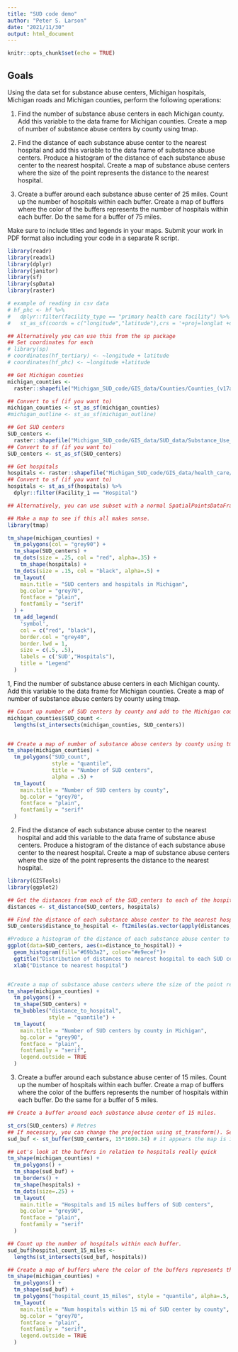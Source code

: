 ```yaml
---
title: "SUD code demo"
author: "Peter S. Larson"
date: "2021/11/30"
output: html_document
---
```


```r
knitr::opts_chunk$set(echo = TRUE)
```

## Goals

Using the data set for substance abuse centers, Michigan hospitals, Michigan roads and Michigan counties, perform the following operations:

1. Find the number of substance abuse centers in each Michigan county. Add this variable to the data frame for Michigan counties. Create a map of number of substance abuse centers by county using tmap.

2. Find the distance of each substance abuse center to the nearest hospital and add this variable to the data frame of substance abuse centers. Produce a histogram of the distance of each substance abuse center to the nearest hospital. Create a map of substance abuse centers where the size of the point represents the distance to the nearest hospital. 

3. Create a buffer around each substance abuse center of 25 miles. Count up the number of hospitals within each buffer. Create a map of buffers where the color of the buffers represents the number of hospitals within each buffer. Do the same for a buffer of 75 miles.

Make sure to include titles and legends in your maps. Submit your work in PDF format also including your code in a separate R script.

```r
library(readr)
library(readxl)
library(dplyr)
library(janitor)
library(sf)
library(spData)
library(raster)

# example of reading in csv data
# hf_phc <- hf %>% 
#   dplyr::filter(facility_type == "primary health care facility") %>%
#   st_as_sf(coords = c("longitude","latitude"),crs = '+proj=longlat +datum=WGS84 +no_defs',agr="constant")

## Alternatively you can use this from the sp package
## Set coordinates for each 
# library(sp)
# coordinates(hf_tertiary) <- ~longitude + latitude
# coordinates(hf_phc) <- ~longitude +latitude

## Get Michigan counties
michigan_counties <-
  raster::shapefile("Michigan_SUD_code/GIS_data/Counties/Counties_(v17a).shp")

## Convert to sf (if you want to)
michigan_counties <- st_as_sf(michigan_counties)
#michigan_outline <- st_as_sf(michigan_outline)

## Get SUD centers 
SUD_centers <-
  raster::shapefile("Michigan_SUD_code/GIS_data/SUD_data/Substance_Use_Disorder_Care.shp")
## Convert to sf (if you want to)
SUD_centers <- st_as_sf(SUD_centers)

## Get hospitals 
hospitals <- raster::shapefile("Michigan_SUD_code/GIS_data/health_care/Health_Care.shp")
## Convert to sf (if you want to)
hospitals <- st_as_sf(hospitals) %>%
  dplyr::filter(Facility_1 == "Hospital")

## Alternatively, you can use subset with a normal SpatialPointsDataFrame

## Make a map to see if this all makes sense.
library(tmap)

tm_shape(michigan_counties) +
  tm_polygons(col = "grey90") +
  tm_shape(SUD_centers) +
  tm_dots(size = .25, col = "red", alpha=.35) +
    tm_shape(hospitals) +
  tm_dots(size = .15, col = "black", alpha=.5) +
  tm_layout(
    main.title = "SUD centers and hospitals in Michigan",
    bg.color = "grey70",
    fontface = "plain",
    fontfamily = "serif"
  ) +
  tm_add_legend(
    'symbol',
    col = c("red", "black"),
    border.col = "grey40",
    border.lwd = 1,
    size = c(.5, .5),
    labels = c('SUD',"Hospitals"),
    title = "Legend"
  )

```
1, Find the number of substance abuse centers in each Michigan county. Add this variable to the data frame for Michigan counties. Create a map of number of substance abuse centers by county using tmap.

```r

## Count up number of SUD centers by county and add to the Michigan counties layer (sf method)
michigan_counties$SUD_count <-
  lengths(st_intersects(michigan_counties, SUD_centers))


## Create a map of number of substance abuse centers by county using tmap.
tm_shape(michigan_counties) +
  tm_polygons("SUD_count",
              style = "quantile",
              title = "Number of SUD centers",
              alpha = .5) +
  tm_layout(
    main.title = "Number of SUD centers by county",
    bg.color = "grey70",
    fontface = "plain",
    fontfamily = "serif"
  )

```
2. Find the distance of each substance abuse center to the nearest hospital and add this variable to the data frame of substance abuse centers. Produce a histogram of the distance of each substance abuse center to the nearest hospital. Create a map of substance abuse centers where the size of the point represents the distance to the nearest hospital.

```r
library(GISTools)
library(ggplot2)

## Get the distances from each of the SUD_centers to each of the hospitals
distances <- st_distance(SUD_centers, hospitals)

## Find the distance of each substance abuse center to the nearest hospital and add this variable to the data frame of substance abuse centers.
SUD_centers$distance_to_hospital <- ft2miles(as.vector(apply(distances,1, min)))

#Produce a histogram of the distance of each substance abuse center to the nearest hospital.
ggplot(data=SUD_centers, aes(x=distance_to_hospital)) +
  geom_histogram(fill="#69b3a2", color="#e9ecef")+
  ggtitle("Distribution of distances to nearest hospital to each SUD center") +
  xlab("Distance to nearest hospital")


#Create a map of substance abuse centers where the size of the point represents the distance to the nearest hospital.
tm_shape(michigan_counties) +
  tm_polygons() +
  tm_shape(SUD_centers) +
  tm_bubbles("distance_to_hospital",
             style = "quantile") +
  tm_layout(
    main.title = "Number of SUD centers by county in Michigan",
    bg.color = "grey90",
    fontface = "plain",
    fontfamily = "serif",
    legend.outside = TRUE
  )

```

3. Create a buffer around each substance abuse center of 15 miles. Count up the number of hospitals within each buffer. Create a map of buffers where the color of the buffers represents the number of hospitals within each buffer. Do the same for a buffer of 5 miles.

```r

## Create a buffer around each substance abuse center of 15 miles. 

st_crs(SUD_centers) # Metres
## If necessary, you can change the projection using st_transform(). See documentation
sud_buf <- st_buffer(SUD_centers, 15*1609.34) # it appears the map is in meters, so I converted 15 miles to meters.

## Let's look at the buffers in relation to hospitals really quick
tm_shape(michigan_counties) +
  tm_polygons() +
  tm_shape(sud_buf) +
  tm_borders() +
  tm_shape(hospitals) +
  tm_dots(size=.25) +
  tm_layout(
    main.title = "Hospitals and 15 miles buffers of SUD centers",
    bg.color = "grey90",
    fontface = "plain",
    fontfamily = "serif"
  )

## Count up the number of hospitals within each buffer. 
sud_buf$hospital_count_15_miles <-
  lengths(st_intersects(sud_buf, hospitals))

## Create a map of buffers where the color of the buffers represents the number of hospitals within each buffer.
tm_shape(michigan_counties) +
  tm_polygons() +
  tm_shape(sud_buf) +
  tm_polygons("hospital_count_15_miles", style = "quantile", alpha=.5, legend.hist = TRUE) +
  tm_layout(
    main.title = "Num hospitals within 15 mi of SUD center by county",
    bg.color = "grey70",
    fontface = "plain",
    fontfamily = "serif",
    legend.outside = TRUE
  )

```



